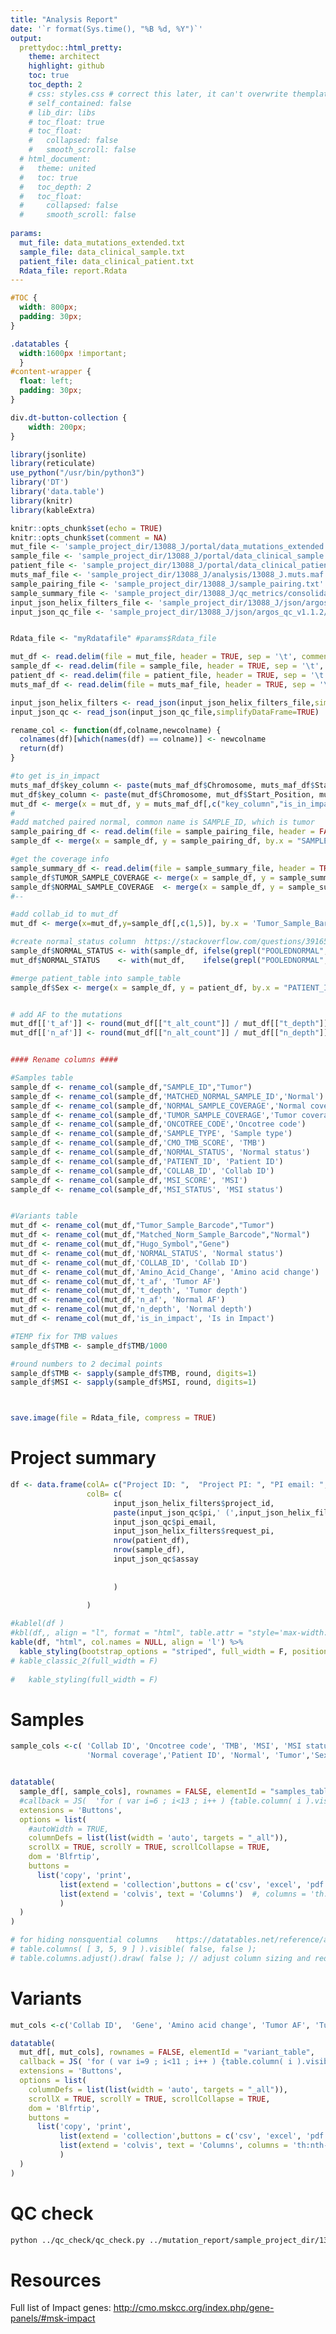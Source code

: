 ```yaml
---
title: "Analysis Report"
date: '`r format(Sys.time(), "%B %d, %Y")`'
output: 
  prettydoc::html_pretty:
    theme: architect
    highlight: github
    toc: true
    toc_depth: 2
    # css: styles.css # correct this later, it can't overwrite themplate's css
    # self_contained: false
    # lib_dir: libs
    # toc_float: true
    # toc_float:
    #   collapsed: false
    #   smooth_scroll: false
  # html_document:
  #   theme: united
  #   toc: true
  #   toc_depth: 2
  #   toc_float:
  #     collapsed: false
  #     smooth_scroll: false
  
params:
  mut_file: data_mutations_extended.txt
  sample_file: data_clinical_sample.txt
  patient_file: data_clinical_patient.txt
  Rdata_file: report.Rdata
---
```


```css
#TOC {
  width: 800px;
  padding: 30px;
}

.datatables {
  width:1600px !important;
  } 
#content-wrapper {
  float: left;
  padding: 30px;
}

div.dt-button-collection {
    width: 200px;
}
```

```r
library(jsonlite)
library(reticulate)
use_python("/usr/bin/python3")
library('DT')
library('data.table')
library(knitr)
library(kableExtra)
```

```r
knitr::opts_chunk$set(echo = TRUE)
knitr::opts_chunk$set(comment = NA)
mut_file <- 'sample_project_dir/13088_J/portal/data_mutations_extended.txt'
sample_file <- 'sample_project_dir/13088_J/portal/data_clinical_sample.txt'
patient_file <- 'sample_project_dir/13088_J/portal/data_clinical_patient.txt'
muts_maf_file <- 'sample_project_dir/13088_J/analysis/13088_J.muts.maf'
sample_pairing_file <- 'sample_project_dir/13088_J/sample_pairing.txt'
sample_summary_file <- 'sample_project_dir/13088_J/qc_metrics/consolidated_metrics/13088_J_SampleSummary.txt'
input_json_helix_filters_file <- 'sample_project_dir/13088_J/json/argos_helix_filters_v21.9.3/21.9.3/7ca7606c-b092-4896-a4ba-0c3855096f9f/input.json'
input_json_qc_file <- 'sample_project_dir/13088_J/json/argos_qc_v1.1.2/1.1.2/3adcfd4c-1733-4d06-85ca-2464e2f8b1ff/input.json'


Rdata_file <- "myRdatafile" #params$Rdata_file

mut_df <- read.delim(file = mut_file, header = TRUE, sep = '\t', comment.char = '#')
sample_df <- read.delim(file = sample_file, header = TRUE, sep = '\t', comment.char = '#')
patient_df <- read.delim(file = patient_file, header = TRUE, sep = '\t', comment.char = '#')
muts_maf_df <- read.delim(file = muts_maf_file, header = TRUE, sep = '\t', comment.char = '#')

input_json_helix_filters <- read_json(input_json_helix_filters_file,simplifyDataFrame=TRUE)
input_json_qc <- read_json(input_json_qc_file,simplifyDataFrame=TRUE)

```

```r
rename_col <- function(df,colname,newcolname) {
  colnames(df)[which(names(df) == colname)] <- newcolname
  return(df)
}
```

```r
#to get is_in_impact
muts_maf_df$key_column <- paste(muts_maf_df$Chromosome, muts_maf_df$Start_Position, muts_maf_df$End_Position)
mut_df$key_column <- paste(mut_df$Chromosome, mut_df$Start_Position, mut_df$End_Position)
mut_df <- merge(x = mut_df, y = muts_maf_df[,c("key_column","is_in_impact")], by.x = "key_column", by.y = "key_column")
#
#add matched paired normal, common name is SAMPLE_ID, which is tumor 
sample_pairing_df <- read.delim(file = sample_pairing_file, header = FALSE, sep = '\t', col.names = c("MATCHED_NORMAL_SAMPLE_ID","SAMPLE_ID"))
sample_df <- merge(x = sample_df, y = sample_pairing_df, by.x = "SAMPLE_ID", by.y = "SAMPLE_ID" )

#get the coverage info
sample_summary_df <- read.delim(file = sample_summary_file, header = TRUE, sep = '\t', comment.char = '#')
sample_df$TUMOR_SAMPLE_COVERAGE <- merge(x = sample_df, y = sample_summary_df, by.x = "SAMPLE_ID", by.y = "Sample")$Coverage
sample_df$NORMAL_SAMPLE_COVERAGE  <- merge(x = sample_df, y = sample_summary_df, by.x = "MATCHED_NORMAL_SAMPLE_ID", by.y = "Sample" )$Coverage  #check here
#--

#add collab_id to mut_df
mut_df <- merge(x=mut_df,y=sample_df[,c(1,5)], by.x = 'Tumor_Sample_Barcode', by.y = 'SAMPLE_ID')

#create normal_status column  https://stackoverflow.com/questions/39165340/dataframe-create-new-column-based-on-other-columns
sample_df$NORMAL_STATUS <- with(sample_df, ifelse(grepl("POOLEDNORMAL", MATCHED_NORMAL_SAMPLE_ID),    "unmatched", ifelse(grepl("_dZ",MATCHED_NORMAL_SAMPLE_ID),    "matched_clin", "matched_res") ))
mut_df$NORMAL_STATUS    <- with(mut_df,    ifelse(grepl("POOLEDNORMAL", Matched_Norm_Sample_Barcode), "unmatched", ifelse(grepl("_dZ",Matched_Norm_Sample_Barcode), "matched_clin", "matched_res") ))

#merge patient_table into sample_table
sample_df$Sex <- merge(x = sample_df, y = patient_df, by.x = "PATIENT_ID", by.y = "PATIENT_ID")$SEX


# add AF to the mutations
mut_df[['t_af']] <- round(mut_df[["t_alt_count"]] / mut_df[["t_depth"]], 2)
mut_df[['n_af']] <- round(mut_df[["n_alt_count"]] / mut_df[["n_depth"]], 2)


#### Rename columns ####

#Samples table
sample_df <- rename_col(sample_df,"SAMPLE_ID","Tumor")
sample_df <- rename_col(sample_df,'MATCHED_NORMAL_SAMPLE_ID','Normal')
sample_df <- rename_col(sample_df,'NORMAL_SAMPLE_COVERAGE','Normal coverage')
sample_df <- rename_col(sample_df,'TUMOR_SAMPLE_COVERAGE','Tumor coverage')
sample_df <- rename_col(sample_df,'ONCOTREE_CODE','Oncotree code')
sample_df <- rename_col(sample_df,'SAMPLE_TYPE', 'Sample type')
sample_df <- rename_col(sample_df,'CMO_TMB_SCORE', 'TMB')
sample_df <- rename_col(sample_df,'NORMAL_STATUS', 'Normal status')
sample_df <- rename_col(sample_df,'PATIENT_ID', 'Patient ID')
sample_df <- rename_col(sample_df,'COLLAB_ID', 'Collab ID')
sample_df <- rename_col(sample_df,'MSI_SCORE', 'MSI')
sample_df <- rename_col(sample_df,'MSI_STATUS', 'MSI status')


#Variants table
mut_df <- rename_col(mut_df,"Tumor_Sample_Barcode","Tumor")
mut_df <- rename_col(mut_df,"Matched_Norm_Sample_Barcode","Normal")
mut_df <- rename_col(mut_df,"Hugo_Symbol","Gene")
mut_df <- rename_col(mut_df,'NORMAL_STATUS', 'Normal status')
mut_df <- rename_col(mut_df,'COLLAB_ID', 'Collab ID')
mut_df <- rename_col(mut_df,'Amino_Acid_Change', 'Amino acid change')
mut_df <- rename_col(mut_df,'t_af', 'Tumor AF')
mut_df <- rename_col(mut_df,'t_depth', 'Tumor depth')
mut_df <- rename_col(mut_df,'n_af', 'Normal AF')
mut_df <- rename_col(mut_df,'n_depth', 'Normal depth')
mut_df <- rename_col(mut_df,'is_in_impact', 'Is in Impact')

#TEMP fix for TMB values
sample_df$TMB <- sample_df$TMB/1000

#round numbers to 2 decimal points
sample_df$TMB <- sapply(sample_df$TMB, round, digits=1)
sample_df$MSI <- sapply(sample_df$MSI, round, digits=1)



save.image(file = Rdata_file, compress = TRUE)
```

# Project summary
```r
df <- data.frame(colA= c("Project ID: ",  "Project PI: ", "PI email: ", "Request PI: ", "Number of patients: ", "Number of samples: ", "Assay: "),
                 colB= c(
                       input_json_helix_filters$project_id, 
                       paste(input_json_qc$pi,' (',input_json_helix_filters$project_pi,')'),
                       input_json_qc$pi_email,
                       input_json_helix_filters$request_pi,
                       nrow(patient_df),
                       nrow(sample_df),
                       input_json_qc$assay
                       
                       
                       )
                 
                 )

#kablel(df )
#kbl(df,, align = "l", format = "html", table.attr = "style='max-width:30%;'" , )
kable(df, "html", col.names = NULL, align = 'l') %>%
  kable_styling(bootstrap_options = "striped", full_width = F, position = "left")
# kable_classic_2(full_width = F)
  
#   kable_styling(full_width = F)

```

# Samples

```r

sample_cols <-c( 'Collab ID', 'Oncotree code', 'TMB', 'MSI', 'MSI status', 'Tumor coverage', 'Normal status',  'Sample type', #default visible ones
                 'Normal coverage','Patient ID', 'Normal', 'Tumor','Sex') #default hidden ones


datatable(
  sample_df[, sample_cols], rownames = FALSE, elementId = "samples_table",
  #callback = JS(  'for ( var i=6 ; i<13 ; i++ ) {table.column( i ).visible( false, false );} table.columns.adjust().draw( false );' ), # columns hidden in the beginning, speeds up loading
  extensions = 'Buttons', 
  options = list(
    #autoWidth = TRUE,
    columnDefs = list(list(width = 'auto', targets = "_all")),
    scrollX = TRUE, scrollY = TRUE, scrollCollapse = TRUE,
    dom = 'Blfrtip',
    buttons = 
      list('copy', 'print', 
           list(extend = 'collection',buttons = c('csv', 'excel', 'pdf'),text = 'Download'),
           list(extend = 'colvis', text = 'Columns')  #, columns = 'th:nth-child(n+5)' list of columns to be selected in the visibility dropdown 
           )
  )
)

# for hiding nonsquential columns    https://datatables.net/reference/api/columns().visible()
# table.columns( [ 3, 5, 9 ] ).visible( false, false );
# table.columns.adjust().draw( false ); // adjust column sizing and redraw


```


# Variants

```r
mut_cols <-c('Collab ID',  'Gene', 'Amino acid change', 'Tumor AF', 'Tumor depth', 'Normal AF', 'Normal depth','Is in Impact', 'Tumor', 'Normal')

datatable(
  mut_df[, mut_cols], rownames = FALSE, elementId = "variant_table",
  callback = JS( 'for ( var i=9 ; i<11 ; i++ ) {table.column( i ).visible( false, false );} table.columns.adjust().draw( false );'),
  extensions = 'Buttons', 
  options = list(
    columnDefs = list(list(width = 'auto', targets = "_all")),
    scrollX = TRUE, scrollY = TRUE, scrollCollapse = TRUE,
    dom = 'Blfrtip',
    buttons = 
      list('copy', 'print', 
           list(extend = 'collection',buttons = c('csv', 'excel', 'pdf'),text = 'Download'),
           list(extend = 'colvis', text = 'Columns', columns = 'th:nth-child(n+2)')
           )
  )
)

```


# QC check

```bash
python ../qc_check/qc_check.py ../mutation_report/sample_project_dir/13038_G 
```

# Resources

Full list of Impact genes: <a href="http://cmo.mskcc.org/index.php/gene-panels/#msk-impact" target="_blank">http://cmo.mskcc.org/index.php/gene-panels/#msk-impact</a>
